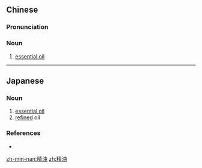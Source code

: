 ==Chinese==
{{zh-forms}}

===Pronunciation===
{{zh-pron
|m=jīngyóu
|c=zing1 jau4
|cat=n
}}

===Noun===
{{zh-noun}}

# [[essential oil]]

----

==Japanese==
{{ja-kanjitab|せい|ゆ|yomi=on}}

===Noun===
{{ja-noun|せいゆ}}

# [[essential oil]]
# [[refine]]d oil

===References===
* {{R:Shogakukan}}

[[zh-min-nan:精油]]
[[zh:精油]]